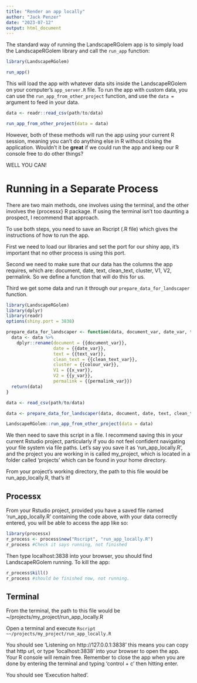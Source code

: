 ```yaml
---
title: "Render an app locally"
author: "Jack Penzer"
date: "2023-07-12"
output: html_document
---
```

The standard way of running the LandscapeRGolem app is to simply load the LandscapeRGolem library and call the `run_app` function:
```r
library(LandscapeRGolem)

run_app()
```

This will load the app with whatever data sits inside the LandscapeRGolem on your computer's `app_server.R` file. To run the app with custom data, you can use the `run_app_from_other_project` function, and use the `data =` argument to feed in your data.

```r
data <- readr::read_csv(path/to/data)

run_app_from_other_project(data = data)
```

However, both of these methods will run the app using your current R session, meaning you can't do anything else in R without closing the application. Wouldn't it be **great** if we could run the app and keep our R console free to do other things?

WELL YOU CAN!

# Running in a Separate Process

There are two main methods, one involves using the terminal, and the other involves the {processx} R package. If using the terminal isn't too daunting a prospect, I recommend that approach.

To use both steps, you need to save an Rscript (.R file) which gives the instructions of how to run the app. 

First we need to load our libraries and set the port for our shiny app, it's important that no other process is using this port. 

Second we need to make sure that our data has the columns the app requires, which are: document, date, text, clean_text, cluster, V1, V2, permalink. So we define a function that will do this for us.

Third we get some data and run it through our `prepare_data_for_landscaper` function. 

```r
library(LandscapeRGolem)
library(dplyr)
library(readr)
options(shiny.port = 3838)

prepare_data_for_landscaper <- function(data, document_var, date_var, text_var, clean_text_var, colour_var, x_var, y_var,permalink_var){
  data <- data %>%
    dplyr::rename(document = {{document_var}},
                  date = {{date_var}},
                  text = {{text_var}},
                  clean_text = {{clean_text_var}},
                  cluster = {{colour_var}},
                  V1 = {{x_var}},
                  V2 = {{y_var}},
                  permalink = {{permalink_var}})
  return(data)
}

data <- read_csv(path/to/data)

data <- prepare_data_for_landscaper(data, document, date, text, clean_text, cluster_name, V1, V2, permalink)

LandscapeRGolem::run_app_from_other_project(data = data)
```

We then need to save this script in a file. I recommend saving this in your current Rstudio project, particularly if you do not feel confident navigating your file system via file paths. Let's say you save it as 'run_app_locally.R', and the project you are working in is called my_project, which is located in a folder called 'projects' which can be found in your home directory. 

From your project's working directory, the path to this file would be run_app_locally.R, that's it!

## Processx

From your Rstudio project, provided you have a saved file named 'run_app_locally.R' containing the code above, with your data correctly entered, you will be able to access the app like so:
```r
library(processx)
r_process <- process$new("Rscript", "run_app_locally.R")
r_process #Check it says running, not finished
```

Then type localhost:3838 into your browser, you should find LandscapeRGolem running. To kill the app:
```r
r_process$kill()
r_process #should be finished now, not running.
```


## Terminal

From the terminal, the path to this file would be ~/projects/my_project/run_app_locally.R

Open a terminal and execute
`Rscript ~~/projects/my_project/run_app_locally.R`

You should see
'Listening on http://127.0.0.1:3838' this means you can copy that http url, or type 'localhost:3838' into your browser to open the app. Your R console will remain free. Remember to close the app when you are done by entering the terminal and typing 'control + c' then hitting enter.

You should see 'Execution halted'.
